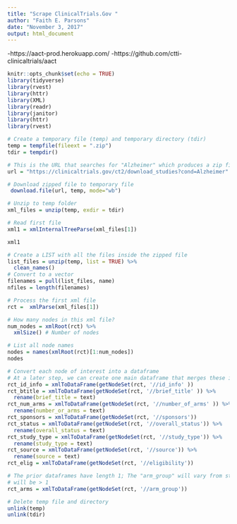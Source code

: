 ```yaml
---
title: "Scrape ClinicalTrials.Gov "
author: "Faith E. Parsons"
date: "November 3, 2017"
output: html_document
---
```




-https://aact-prod.herokuapp.com/
-https://github.com/ctti-clinicaltrials/aact 


```r
knitr::opts_chunk$set(echo = TRUE)
library(tidyverse)
library(rvest)
library(httr)
library(XML)
library(readr)
library(janitor)
library(httr)
library(rvest)

```

```r
# Create a temporary file (temp) and temporary directory (tdir)
temp = tempfile(fileext = ".zip")
tdir = tempdir()

# This is the URL that searches for "Alzheimer" which produces a zip file
url = "https://clinicaltrials.gov/ct2/download_studies?cond=Alzheimer"

# Download zipped file to temporary file
 download.file(url, temp, mode="wb")

# Unzip to temp folder
xml_files = unzip(temp, exdir = tdir)

# Read first file
xml1 = xmlInternalTreeParse(xml_files[1])

xml1

# Create a LIST with all the files inside the zipped file
list_files = unzip(temp, list = TRUE) %>%
  clean_names()
# Convert to a vector
filenames = pull(list_files, name)
nfiles = length(filenames)

# Process the first xml file
rct =  xmlParse(xml_files[1])

# How many nodes in this xml file?
num_nodes = xmlRoot(rct) %>%
  xmlSize() # Number of nodes

# List all node names
nodes = names(xmlRoot(rct)[1:num_nodes])
nodes

# Convert each node of interest into a dataframe
# At a later step, we can create one main dataframe that merges these individual data frames, organized by rct_id
rct_id_info = xmlToDataFrame(getNodeSet(rct, '//id_info' )) 
rct_btitle = xmlToDataFrame(getNodeSet(rct, '//brief_title' )) %>%
  rename(brief_title = text)
rct_num_arms = xmlToDataFrame(getNodeSet(rct, '//number_of_arms' )) %>%
  rename(number_or_arms = text)
rct_sponsors = xmlToDataFrame(getNodeSet(rct, '//sponsors')) 
rct_status = xmlToDataFrame(getNodeSet(rct, '//overall_status')) %>%
  rename(overall_status = text)
rct_study_type = xmlToDataFrame(getNodeSet(rct, '//study_type')) %>%
  rename(study_type = text)
rct_source = xmlToDataFrame(getNodeSet(rct, '//source')) %>%
  rename(source = text)
rct_elig = xmlToDataFrame(getNodeSet(rct, '//eligibility'))

# The prior dataframes have length 1; The "arm_group" will vary from study to study, most   
# will be > 1
rct_arms = xmlToDataFrame(getNodeSet(rct, '//arm_group'))

# Delete temp file and directory
unlink(temp)
unlink(tdir)

```


